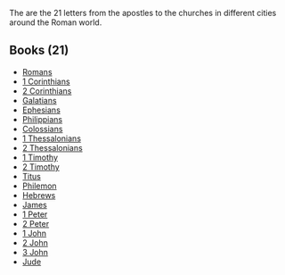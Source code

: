 <Initial text="Epistles"/>

The <Definition lang="greek" anchor="epistole" text="Epistles"/> are the 21 letters from the apostles to the churches in different cities around the Roman world.

## Books (21)

* [Romans](/bible/new-testament/epistles/romans)
* [1 Corinthians](/bible/new-testament/epistles/1-corinthians)
* [2 Corinthians](/bible/new-testament/epistles/2-corinthians)
* [Galatians](/bible/new-testament/epistles/galatians)
* [Ephesians](/bible/new-testament/epistles/ephesians)
* [Philippians](/bible/new-testament/epistles/philippians)
* [Colossians](/bible/new-testament/epistles/colossians)
* [1 Thessalonians](/bible/new-testament/epistles/1-thessalonians)
* [2 Thessalonians](/bible/new-testament/epistles/2-thessalonians)
* [1 Timothy](/bible/new-testament/epistles/1-timothy)
* [2 Timothy](/bible/new-testament/epistles/2-timothy)
* [Titus](/bible/new-testament/epistles/titus)
* [Philemon](/bible/new-testament/epistles/philemon)
* [Hebrews](/bible/new-testament/epistles/hebrews)
* [James](/bible/new-testament/epistles/james)
* [1 Peter](/bible/new-testament/epistles/1-peter)
* [2 Peter](/bible/new-testament/epistles/2-peter)
* [1 John](/bible/new-testament/epistles/1-john)
* [2 John](/bible/new-testament/epistles/2-john)
* [3 John](/bible/new-testament/epistles/3-john)
* [Jude](/bible/new-testament/epistles/jude)
